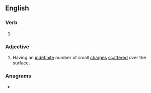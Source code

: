 ==English==

===Verb===
{{head|en|verb form}}

# {{en-past of|asperse}}

===Adjective===
{{en-adj}}

# {{lb|en|heraldry}} Having an [[indefinite]] number of small [[charge]]s [[scatter]]ed over the surface.
#: {{rfquotek|en|Cussans}}

===Anagrams===
* {{anagrams|en|a=adeeprss|preassed|repassed|respades}}